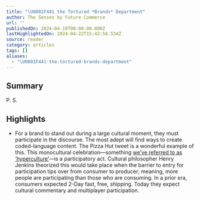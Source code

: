 ```yaml
---
title: "\U0001F441️ the Tortured *Brands* Department"
author: The Senses by Future Commerce
url: ''
publishedOn: 2024-04-19T00:00:00.000Z
lastHighlightedOn: 2024-04-22T15:42:58.534Z
source: reader
category: articles
tags: []
aliases:
  - "\U0001F441️-the-tortured-brands-department"
---
```

## Summary

P. S.

## Highlights
- For a brand to stand out during a large cultural moment, they must participate in the discourse. The most adept will find ways to create coded-language content. The Pizza Hut tweet is a wonderful example of this.
  This monocultural celebration—something [we’ve referred to as ‘hyperculture’](https://futurecommerce.us16.list-manage.com/track/click?u=c08f64351704a1ea4479bd08b&id=2474e97a69&e=2d0299bab1)—is a participatory act. Cultural philosopher Henry Jenkins theorized this would take place when the barrier to entry for participation tips over from consumer to producer; meaning, more people are participating than those who are consuming. In a prior era, consumers expected 2-Day fast, free, shipping. Today they expect cultural commentary and multiplayer participation.
